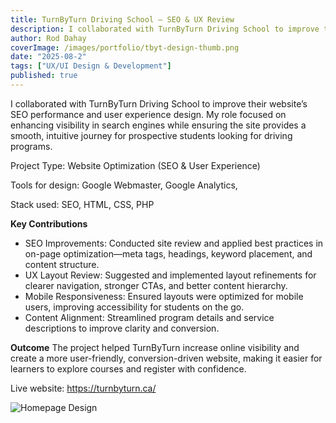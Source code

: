 ```yaml
---
title: TurnByTurn Driving School – SEO & UX Review
description: I collaborated with TurnByTurn Driving School to improve their website’s SEO performance and user experience design. 
author: Rod Dahay
coverImage: /images/portfolio/tbyt-design-thumb.png
date: "2025-08-2"
tags: ["UX/UI Design & Development"]
published: true
---
```


I collaborated with TurnByTurn Driving School to improve their website’s SEO performance and user experience design. My role focused on enhancing visibility in search engines while ensuring the site provides a smooth, intuitive journey for prospective students looking for driving programs.


Project Type: Website Optimization (SEO & User Experience)

Tools for design: Google Webmaster, Google Analytics,

Stack used: SEO, HTML, CSS, PHP


**Key Contributions**
+ SEO Improvements: Conducted site review and applied best practices in on-page optimization—meta tags, headings, keyword placement, and content structure.
+ UX Layout Review: Suggested and implemented layout refinements for clearer navigation, stronger CTAs, and better content hierarchy.
+ Mobile Responsiveness: Ensured layouts were optimized for mobile users, improving accessibility for students on the go.
+ Content Alignment: Streamlined program details and service descriptions to improve clarity and conversion.


**Outcome**
The project helped TurnByTurn increase online visibility and create a more user-friendly, conversion-driven website, making it easier for learners to explore courses and register with confidence.


Live website: <a href="https://turnbyturn.ca/" target="_blank">https://turnbyturn.ca/</a>


![Homepage Design](/images/portfolio/tbyt-design01.jpg)
